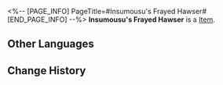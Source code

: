 <%-- [PAGE_INFO]
PageTitle=#Insumousu's Frayed Hawser#
[END_PAGE_INFO] --%>
{{Item Infobox
|id          = 33106
|image       = Item Insumousu's Frayed Hawser.png
|type        = 
|invCategory = Relics
|rarity      = 2
|effect      = 
|description = The fallen Xianzhou Daiyu is forever anchored in a foreign land. Perhaps it is time to untie its mooring ropes and let it return home.
|source1     = [[Simulated Universe: World 7 - Immersion Device Redemption]]
}}
'''Insumousu's Frayed Hawser''' is a [[Item]].

==Other Languages==
{{Other Languages
|en   = Insumousu's Frayed Hawser
|zhs  = 伊须磨洲的坼裂缆索
|zht  = 伊須磨洲的坼裂纜索
|ja   = 伊須磨州の千切れたホーサー
|ko   = 인스머스의 해진 밧줄
|es   = Amarra deshilachada de Insumousu
|fr   = Aussière élimée d'Insumousu
|ru   = Отдать швартовы на Инсумосу
|th   = Insumousu's Frayed Hawser
|vi   = Dây Thừng Sờn Rách Insumousu
|de   = Gerissenes Tauwerk von Insumousu
|id   = Insumousu's Frayed Hawser
|pt   = Amarras Insumousuitas Desgastadas
}}

==Change History==
{{Change History|2.0}}